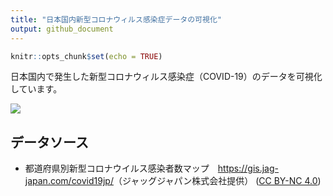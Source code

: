 ```yaml
---
title: "日本国内新型コロナウィルス感染症データの可視化"
output: github_document
---
```


```r
knitr::opts_chunk$set(echo = TRUE)
```

日本国内で発生した新型コロナウィルス感染症（COVID-19）のデータを可視化しています。

![](figures/latest_prefecture_population_ratio.png)

## データソース

- 都道府県別新型コロナウイルス感染者数マップ　[https://gis.jag-japan.com/covid19jp/](https://gis.jag-japan.com/covid19jp/)（ジャッグジャパン株式会社提供）  ([CC BY-NC 4.0](https://creativecommons.org/licenses/by-nc/4.0/deed.ja))